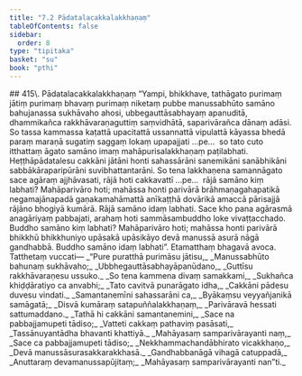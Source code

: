 ```yaml
---
title: "7.2 Pādatalacakkalakkhaṇaṃ"
tableOfContents: false
sidebar:
  order: 8
type: "tipitaka"
basket: "su"
book: "pthi"
---
```



<DynamicBreadcrumb />

<Paragraph type="center" book="pthi">
## 415\. Pādatalacakkalakkhaṇaṃ
</Paragraph>

<Division number="204" book="pthi" bookNo="8" page="121">

<Paragraph number="416" book="pthi">
“Yampi, bhikkhave, tathāgato purimaṃ jātiṃ purimaṃ bhavaṃ purimaṃ niketaṃ pubbe manussabhūto samāno bahujanassa sukhāvaho ahosi, ubbegauttāsabhayaṃ apanuditā, dhammikañca rakkhāvaraṇaguttiṃ saṃvidhātā, saparivārañca dānaṃ adāsi. So tassa kammassa kaṭattā upacitattā ussannattā vipulattā kāyassa bhedā paraṃ maraṇā sugatiṃ saggaṃ lokaṃ upapajjati …pe…  so tato cuto itthattaṃ āgato samāno imaṃ mahāpurisalakkhaṇaṃ paṭilabhati. Heṭṭhāpādatalesu cakkāni jātāni honti sahassārāni sanemikāni sanābhikāni sabbākāraparipūrāni suvibhattantarāni.
</Paragraph>

<Paragraph number="417" book="pthi">
So tena lakkhaṇena samannāgato sace agāraṃ ajjhāvasati, rājā hoti cakkavattī …pe…  rājā samāno kiṃ labhati? Mahāparivāro hoti; mahāssa honti parivārā brāhmaṇagahapatikā negamajānapadā gaṇakamahāmattā anīkaṭṭhā dovārikā amaccā pārisajjā rājāno bhogiyā kumārā. Rājā samāno idaṃ labhati. Sace kho pana agārasmā anagāriyaṃ pabbajati, arahaṃ hoti sammāsambuddho loke vivaṭṭacchado. Buddho samāno kiṃ labhati? Mahāparivāro hoti; mahāssa honti parivārā bhikkhū bhikkhuniyo upāsakā upāsikāyo devā manussā asurā nāgā gandhabbā. Buddho samāno idaṃ labhati”. Etamatthaṃ bhagavā avoca.
</Paragraph>

</Division>
<Division number="205" book="pthi" bookNo="8" page="121">

<Paragraph number="418" book="pthi">
Tatthetaṃ vuccati—
</Paragraph>

<Paragraph number="419" type="verses" book="pthi">
_“Pure puratthā purimāsu jātisu,_  
_Manussabhūto bahunaṃ sukhāvaho;_  
_Ubbhegauttāsabhayāpanūdano,_  
_Guttīsu rakkhāvaraṇesu ussuko._  

</Paragraph>

<Paragraph number="420" type="verses" book="pthi">
_So tena kammena divaṃ samakkami,_  
_Sukhañca khiḍḍāratiyo ca anvabhi;_  
_Tato cavitvā punarāgato idha,_  
_Cakkāni pādesu duvesu vindati._  

</Paragraph>

<Paragraph number="421" type="verses" book="pthi">
_Samantanemīni sahassarāni ca,_  
_Byākaṃsu veyyañjanikā samāgatā;_  
_Disvā kumāraṃ satapuññalakkhaṇaṃ,_  
_Parivāravā hessati sattumaddano._  

</Paragraph>

<Paragraph number="422" type="verses" book="pthi">
_Tathā hi cakkāni samantanemini,_  
_Sace na pabbajjamupeti tādiso;_  
_Vatteti cakkaṃ pathaviṃ pasāsati,_  
_Tassānuyantādha bhavanti khattiyā._  

</Paragraph>

<Paragraph number="423" type="verses" book="pthi">
_Mahāyasaṃ samparivārayanti naṃ,_  
_Sace ca pabbajjamupeti tādiso;_  
_Nekkhammachandābhirato vicakkhaṇo,_  
_Devā manussāsurasakkarakkhasā._  

</Paragraph>

<Paragraph number="424" type="verses" book="pthi">
_Gandhabbanāgā vihagā catuppadā,_  
_Anuttaraṃ devamanussapūjitaṃ;_  
_Mahāyasaṃ samparivārayanti nan”ti._
</Paragraph>
</Division>